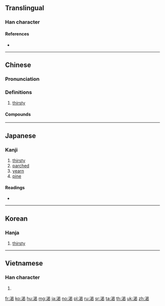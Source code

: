 {{also|渇}}
==Translingual==

===Han character===
{{Han char|rn=85|rad=水|as=09|sn=12|four=36127|canj=EAPV}}

====References====
* {{Han ref|kx=0635.090|dkj=17788|dj=1042.070|hdz=31676.040|uh=6E34|ud=28212|bh=B4F7|bd=46327}}

----

==Chinese==
{{zh-forms}}

===Pronunciation===
{{zh-pron
|m=kě
|c=hot3
|h=pfs=hot
|md=
|mn=khoah
|w=4kheq
|ma=y
|mc=y
|oc=y
|cat=a
}}

===Definitions===
{{zh-hanzi}}

# [[thirsty]]
#: {{zhex|口渴|thirsty}}
#: {{zhex|渴望|to thirst/to long for}}

====Compounds====
{{der5
|{{zh-l|渴待}}
|{{zh-l|渴慕}}
|{{zh-l|渴唸}}
|{{zh-l|渴盼}}
|{{zh-l|渴求}}
|{{zh-l|渴睡}}
|{{zh-l|渴望}}
}}

{{zh-cat|Beginning}}

----

==Japanese==

===Kanji===
{{ja-kanji|grade=|rs=水09}}

# [[thirsty]]
# [[parched]]
# [[yearn]]
# [[pine]]

====Readings====
* {{ja-readings|on=[[かつ]] (katsu)|kun=[[かわく]] (kawaku), [[かわき]] (kawaki)}}

----

==Korean==

===Hanja===
{{ko-hanja|hangeul=[[갈]], [[걸]]|eumhun=|mr=kal, kŏl|y=kal, kel}}

# [[thirsty]]

----

==Vietnamese==

===Han character===
{{vi-hantu|[[khát]], [[kiệt]], [[hạt]]|rs=水09}}

# {{defn|lang=vi|sort=水09}}

[[fr:渴]]
[[ko:渴]]
[[hu:渴]]
[[mg:渴]]
[[ja:渴]]
[[no:渴]]
[[pl:渴]]
[[ru:渴]]
[[sr:渴]]
[[ta:渴]]
[[th:渴]]
[[uk:渴]]
[[zh:渴]]